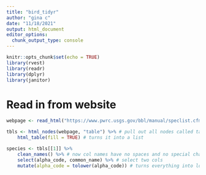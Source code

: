 ```yaml
---
title: "bird_tidyr"
author: "gina c"
date: "11/18/2021"
output: html_document
editor_options: 
  chunk_output_type: console
---
```


```r
knitr::opts_chunk$set(echo = TRUE)
library(rvest)
library(readr)
library(dplyr)
library(janitor)
```

# Read in from website

```r
webpage <- read_html("https://www.pwrc.usgs.gov/bbl/manual/speclist.cfm")

tbls <- html_nodes(webpage, "table") %>% # pull out all nodes called table
    html_table(fill = TRUE) # turns it into a list

species <- tbls[[1]] %>% 
    clean_names() %>% # now col names have no spaces and no special chars
    select(alpha_code, common_name) %>% # select two cols
    mutate(alpha_code = tolower(alpha_code)) # turns everything into lowercase
```

